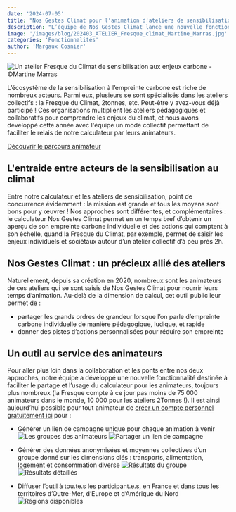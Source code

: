 ```yaml
---
date: '2024-07-05'
title: "Nos Gestes Climat pour l'animation d'ateliers de sensibilisation"
description: "L’équipe de Nos Gestes Climat lance une nouvelle fonctionnalité à destination des animateurs d’ateliers de sensibilisation autour du climat (Fresque du Climat, 2Tonnes…) : elle leur permet de créer en un clic des groupes et tableaux de bord dédiés pour permettre à leurs participants de calculer leur empreinte et se comparer entre eux."
image: '/images/blog/202403_ATELIER_Fresque_climat_Martine_Marras.jpg'
categories: 'Fonctionnalités'
author: 'Margaux Cosnier'
---
```

![Un atelier Fresque du Climat de sensibilisation aux enjeux carbone - ©Martine Marras](/images/blog/202403_ATELIER_Fresque_climat_Martine_Marras.jpg)

L’écosystème de la sensibilisation à l’empreinte carbone est riche de nombreux acteurs. Parmi eux, plusieurs se sont spécialisés dans les ateliers collectifs : la Fresque du Climat, 2tonnes, etc. Peut-être y avez-vous déjà participé ! Ces organisations multiplient les ateliers pédagogiques et collaboratifs pour comprendre les enjeux du climat, et nous avons développé cette année avec l'équipe un mode collectif permettant de faciliter le relais de notre calculateur par leurs animateurs.

<div className="text-center">
  <a
    href="https://nosgestesclimat.fr/organisations?mtm_campaign=article-animateurs&mtm_source=blog"
    className="focus:ring-offset-3 transition-color mx-auto inline-flex items-center whitespace-nowrap rounded-full border-2 border-primary-700 bg-primary-700 !p-4 font-bold !text-white no-underline shadow-sm transition-colors transition-colors hover:bg-primary-700 hover:text-white focus:outline-none focus:ring-2 focus:ring-primary-700 aria-disabled:opacity-50">
    Découvrir le parcours animateur
  </a>
</div>

## L'entraide entre acteurs de la sensibilisation au climat

Entre notre calculateur et les ateliers de sensibilisation, point de concurrence évidemment : la mission est grande et tous les moyens sont bons pour y œuvrer ! Nos approches sont différentes, et complémentaires : le calculateur Nos Gestes Climat permet en un temps bref d’obtenir un aperçu de son empreinte carbone individuelle et des actions qui comptent à son échelle, quand la Fresque du Climat, par exemple, permet de saisir les enjeux individuels et sociétaux autour d’un atelier collectif d’à peu près 2h.

## Nos Gestes Climat : un précieux allié des ateliers

Naturellement, depuis sa création en 2020, nombreux sont les animateurs de ces ateliers qui se sont saisis de Nos Gestes Climat pour nourrir leurs temps d’animation. Au-delà de la dimension de calcul, cet outil public leur permet de :

- partager les grands ordres de grandeur lorsque l’on parle d’empreinte carbone individuelle de manière pédagogique, ludique, et rapide
- donner des pistes d’actions personnalisées pour réduire son empreinte

## Un outil au service des animateurs

Pour aller plus loin dans la collaboration et les ponts entre nos deux approches, notre équipe a développé une nouvelle fonctionnalité destinée à faciliter le partage et l’usage du calculateur pour les animateurs, toujours plus nombreux (la Fresque compte à ce jour pas moins de 75 000 animateurs dans le monde, 10 000 pour les ateliers 2Tonnes !). Il est ainsi aujourd’hui possible pour tout animateur de [créer un compte personnel gratuitement ici](https://nosgestesclimat.fr/organisations) pour :

- Générer un lien de campagne unique pour chaque animation à venir
![Les groupes des animateurs](/images/blog/campagnes-animateur.png)
![Partager un lien de campagne](/images/blog/partage-lien.png)

- Générer des données anonymisées et moyennes collectives d’un groupe donné sur les dimensions clés : transports, alimentation, logement et consommation diverse
![Résultats du groupe](/images/blog/resultats-globaux.png)
![Résultats détaillés](/images/blog/resultats-detailles-chiffres-clefs.png)

- Diffuser l’outil à tou.te.s les participant.e.s, en France et dans tous les territoires d’Outre-Mer, d’Europe et d’Amérique du Nord
![Régions disponibles](/images/blog/international.png)